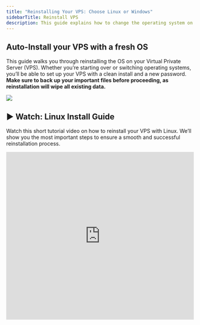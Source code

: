 ```yaml
---
title: "Reinstalling Your VPS: Choose Linux or Windows"
sidebarTitle: Reinstall VPS
description: This guide explains how to change the operating system on your Virtual Private Server (VPS) by performing a complete reinstallation. Note that all existing data on the VPS will be erased during the process.
---
```



## Auto-Install your VPS with a fresh OS

This guide walks you through reinstalling the OS on your Virtual Private Server (VPS). Whether you’re starting over or switching operating systems, you’ll be able to set up your VPS with a clean install and a new password. **Make sure to back up your important files before proceeding, as reinstallation will wipe all existing data.**

![](/assets/vps-reinstall-os-button.webp)

## ▶️ Watch: Linux Install Guide

Watch this short tutorial video on how to reinstall your VPS with Linux.&#x20;
We’ll show you the most important steps to ensure a smooth and successful reinstallation process.

<iframe width="100%" height="450" src="https://www.loom.com/embed/33e129dad9554baebb562b3e84e9527a?sid=1010322b-9466-416f-a135-19e0f07a8951" frameborder="0" allow="accelerometer; clipboard-write; encrypted-media; gyroscope; picture-in-picture" allowfullscreen />

## ▶️ Watch: Windows Install Guide (RDP)

Watch this short tutorial video on how to reinstall your VPS with Windows Server.&#x20;
We’ll guide you through the key steps to quickly set up your server, ensuring you have everything for remote desktop access.

<iframe width="100%" height="450" src="https://www.loom.com/embed/731fb25215a7488bb0463bd2c8d1fb16?sid=e7bd52c6-2f17-454e-991e-176c847de424" frameborder="0" allow="accelerometer; clipboard-write; encrypted-media; gyroscope; picture-in-picture" allowfullscreen />

## Install / Reinstall your VPS with a fresh OS

Follow these easy steps below

<Steps>
  <Step title="Log in to your">
    [KVM Management Portal](https://manage.edisglobal.com/clientarea.php)
  </Step>

  <Step title="Locate your VPS in the Services tab" />

  <Step title="Click &#x22;AutoInstall OS&#x22; to reinstall your VPS with a fresh password and the OS of your liking">
    **Indicate a password** (or note down our randomly generated password)

    This will be your Linux (root) password or your new Windows Administrator password.

    Keep in mind, **no email will be sent** when you reinstall!
  </Step>
</Steps>

<Note>
  **A Linux installation** will take approx. 5 minutes.

  SSH port 22 is *closed during installations* to avoid interference with the installation.

  ![](/assets/huaNpFAxK5PVCl_NLo3ID-qDPCEUD7wtL6EYnFUKOfe-20241001-201404.png)
</Note>

<Note>
  **A Windows installation** will take approx. 15 minutes.

  RDP port 3389 is *closed during installations* to avoid interference with the installation.

  ![](/assets/huaNpFAxK5PVCl_NLo3ID-ozGQ3EbLw2SKc3sattPPn-20241001-201443.png)
</Note>

## Installation via Cloud-init

EDIS Global also offers semi-automated installations via Cloud-Init. Upload your favorite compatible cloud image and we'll do the rest. For more info please read on ...

<CtaButton label="OS Installation via Cloud-Init" link="../advanced-setup-guides/cloud-init-os-installation" />

## Turnkey Images

Turnkey images are pre-configured system snapshots that include an operating system and essential software, all set up and ready to be deployed immediately, akin to a product that's ready to use right out of the box. These images facilitate quick and easy setup for users who want to run servers or applications without going through the hassle of manual installation and configuration.

EDIS Global offers these Turnkey images to their clients by sourcing them directly from the official Turnkey Linux website. This process occurs in real-time during the client's system setup, ensuring that the images are up-to-date with the latest versions and security updates. This method of on-the-fly downloading helps maintain the integrity and currency of the software being installed.

## How to Install a Turnkey Image

After the initial installation process of a Turkey image is initiated, the Turnkey image will be downloaded from the source and deployed on your VPS. Finish the installation in a VNC session.